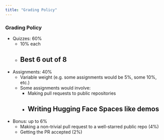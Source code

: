 ```yaml
---
title: "Grading Policy"
---
```


### Grading Policy

- Quizzes: 60%
    - 10% each
    - Best 6 out of 8
---

- Assignments: 40%
    - Variable weight (e.g. some assignments would be 5%, some 10%, etc.)
    - Some assignments would involve:
        - Making pull requests to public repositories
        - Writing Hugging Face Spaces like demos
---

- Bonus: up to 6%
    - Making a non-trivial pull request to a well-starred public repo (4%)
    - Getting the PR accepted (2%)